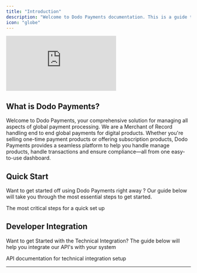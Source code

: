 ```yaml
---
title: "Introduction"
description: "Welcome to Dodo Payments documentation. This is a guide to help you understand and navigate the Dodo Payments dashboard"
icon: "globe"
---
```

<Frame>
  <iframe 
      className="w-full aspect-video rounded-md" 
      src="https://www.youtube.com/embed/zE6jtNeWdG4"
      title="Setup Your Account | Dodo Payments"
      frameBorder="0"
      allow="accelerometer; autoplay; clipboard-write; encrypted-media; gyroscope; picture-in-picture"
      allowFullScreen
  ></iframe>
</Frame>

## What is Dodo Payments?

Welcome to Dodo Payments, your comprehensive solution for managing all aspects of global payment processing. We are a Merchant of Record handling end to end global payments for digital products. Whether you're selling one-time payment products or offering subscription products, Dodo Payments provides a seamless platform to help you handle manage products, handle transactions and ensure compliance—all from one easy-to-use dashboard.

## Quick Start

Want to get started off using Dodo Payments right away ? Our guide below will take you through the most essential steps to get started.

<Card title="Quick Start Guide" horizontal icon="rocket" href="/quickstart">
  The most critical steps for a quick set up
</Card>

## Developer Integration

Want to get Started with the Technical Integration? The guide below will help you integrate our API's with your system

<Card title="For Developers" horizontal icon="brackets-curly" href="/api-reference/introduction">
  API documentation for technical integration setup
</Card>

***